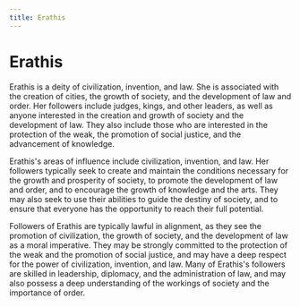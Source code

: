 ```yaml
---
title: Erathis
---
```


# Erathis

Erathis is a deity of civilization, invention, and law. She is associated with
the creation of cities, the growth of society, and the development of law and
order. Her followers include judges, kings, and other leaders, as well as anyone
interested in the creation and growth of society and the development of law.
They also include those who are interested in the protection of the weak, the
promotion of social justice, and the advancement of knowledge.

Erathis's areas of influence include civilization, invention, and law. Her
followers typically seek to create and maintain the conditions necessary for the
growth and prosperity of society, to promote the development of law and order,
and to encourage the growth of knowledge and the arts. They may also seek to use
their abilities to guide the destiny of society, and to ensure that everyone has
the opportunity to reach their full potential.

Followers of Erathis are typically lawful in alignment, as they see the
promotion of civilization, the growth of society, and the development of law as
a moral imperative. They may be strongly committed to the protection of the weak
and the promotion of social justice, and may have a deep respect for the power
of civilization, invention, and law. Many of Erathis's followers are skilled in
leadership, diplomacy, and the administration of law, and may also possess a
deep understanding of the workings of society and the importance of order.
